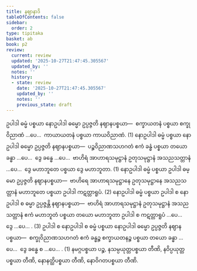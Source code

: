 ```yaml
---
title: နဈာနာဒိ
tableOfContents: false
sidebar:
  order: 2
type: tipitaka
basket: ab
book: p2
review:
  current: review
  updated: '2025-10-27T21:47:45.305567'
  updated_by: ''
  notes: ''
  history:
  - state: review
    date: '2025-10-27T21:47:45.305567'
    updated_by: ''
    notes: ''
    previous_state: draft
---
```



<ReviewStatus review={frontmatter.review} showDetails={true} />

<HypothesisAnnotation frontmatter={frontmatter} />

<DynamicBreadcrumb />

<Division number="391" book="p2" e="ch" v="38" p="525">

<Paragraph number="3303" book="p2">
ဥပါဒါ ဓမ္မံ ပစ္စယာ နောဥပါဒါ ဓမ္မော ဥပ္ပဇ္ဇတိ နဈာနပစ္စယာ—  စက္ခာယတနံ ပစ္စယာ စက္ခုဝိညာဏံ …ပေ…  ကာယာယတနံ ပစ္စယာ ကာယဝိညာဏံ. (1)
</Paragraph>

<Paragraph number="3304" book="p2">
နောဥပါဒါ ဓမ္မံ ပစ္စယာ နောဥပါဒါ ဓမ္မော ဥပ္ပဇ္ဇတိ နဈာနပစ္စယာ—  ပဉ္စဝိညာဏသဟဂတံ ဧကံ ခန္ဓံ ပစ္စယာ တယော ခန္ဓာ …ပေ…  ဒွေ ခန္ဓေ …ပေ…  ဗာဟိရံ အာဟာရသမုဋ္ဌာနံ ဥတုသမုဋ္ဌာနံ အသညသတ္တာနံ …ပေ…  ဒွေ မဟာဘူတေ ပစ္စယာ ဒွေ မဟာဘူတာ. (1)
</Paragraph>

<Paragraph number="3305" book="p2">
နောဥပါဒါ ဓမ္မံ ပစ္စယာ ဥပါဒါ ဓမ္မော ဥပ္ပဇ္ဇတိ နဈာနပစ္စယာ—  ဗာဟိရေ အာဟာရသမုဋ္ဌာနေ ဥတုသမုဋ္ဌာနေ အသညသတ္တာနံ မဟာဘူတေ ပစ္စယာ ဥပါဒါ ကဋတ္တာရူပံ. (2)
</Paragraph>

<Paragraph number="3306" book="p2">
နောဥပါဒါ ဓမ္မံ ပစ္စယာ ဥပါဒါ စ နောဥပါဒါ စ ဓမ္မာ ဥပ္ပဇ္ဇန္တိ နဈာနပစ္စယာ—  ဗာဟိရံ အာဟာရသမုဋ္ဌာနံ ဥတုသမုဋ္ဌာနံ အသညသတ္တာနံ ဧကံ မဟာဘူတံ ပစ္စယာ တယော မဟာဘူတာ ဥပါဒါ စ ကဋတ္တာရူပံ …ပေ…  ဒွေ …ပေ… . (3)
</Paragraph>

<Paragraph number="3307" book="p2">
ဥပါဒါ စ နောဥပါဒါ စ ဓမ္မံ ပစ္စယာ နောဥပါဒါ ဓမ္မော ဥပ္ပဇ္ဇတိ နဈာနပစ္စယာ—  စက္ခုဝိညာဏသဟဂတံ ဧကံ ခန္ဓဉ္စ စက္ခာယတနဉ္စ ပစ္စယာ တယော ခန္ဓာ …ပေ…  ဒွေ ခန္ဓေ စ …ပေ… . (1)
</Paragraph>

<Paragraph number="3308" book="p2">
နမဂ္ဂပစ္စယာ ပဉ္စ, နသမ္ပယုတ္တပစ္စယာ တီဏိ, နဝိပ္ပယုတ္တပစ္စယာ တီဏိ, နောနတ္ထိပစ္စယာ တီဏိ, နောဝိဂတပစ္စယာ တီဏိ.
</Paragraph>
</Division>